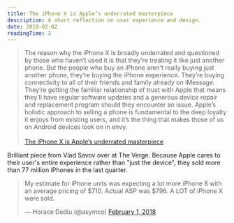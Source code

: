 ```yaml
---
title: The iPhone X is Apple’s underrated masterpiece
description: A short reflection on user experience and design.
date: 2018-02-02
readingTime: 2
---
```


>The reason why the iPhone X is broadly underrated and questioned by those who haven’t used it is that they’re treating it like just another phone. But the people who buy an iPhone aren’t really buying just another phone, they’re buying the iPhone experience. They’re buying connectivity to all of their friends and family already on iMessage. They’re getting the familiar relationship of trust with Apple that means they’ll have regular software updates and a generous device repair and replacement program should they encounter an issue. Apple’s holistic approach to selling a phone is fundamental to the deep loyalty it enjoys from existing users, and it’s the thing that makes those of us on Android devices look on in envy.
<br /><br />
<a href="https://www.theverge.com/2018/2/1/16957594/iphone-x-apple-quarterly-report-review">The iPhone X is Apple’s underrated masterpiece</a>

Brilliant piece from Vlad Savov over at The Verge. Because Apple cares to their user's entire experience rather than "just the device", they sold more than 77 million iPhones in the last quarter. 

<blockquote class="twitter-tweet" data-lang="en"><p lang="en" dir="ltr">My estimate for iPhone units was expecting a lot more iPhone 8 with an average pricing of $710. Actual ASP was $796. A LOT of iPhone X were sold.</p>&mdash; Horace Dediu (@asymco) <a href="https://twitter.com/asymco/status/959179151004618752?ref_src=twsrc%5Etfw">February 1, 2018</a></blockquote> <script async src="https://platform.twitter.com/widgets.js" charset="utf-8"></script>